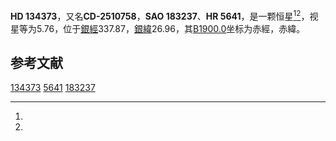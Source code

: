 {{Starbox begin
| name = HD 134373
}}
{{Starbox observe
| epoch = [[J2000.0|J2000.0]]
| constell = {{星座名待查}}<ref name=SIMBAD>{{cite web
 | url=http://simbad.u-strasbg.fr/simbad/sim-id?Ident=HR+5641
 | title=Pulsating variable Star
 | publisher=Centre de Données astronomiques de Strasbourg
 | work=SIMBAD
 | accessdate=2012-07-13
 | archive-date=2016-03-17
 | archive-url=https://web.archive.org/web/20160317095604/http://simbad.u-strasbg.fr/simbad/sim-id?Ident=HR+5641
 | dead-url=no
 }}</ref><ref name=DATA>{{cite web
 | url=http://vizier.u-strasbg.fr/viz-bin/VizieR-5?-out.add=.&-source=5050&-corr=PK=HR&-out.max=9999&HR=5641
 | title=VizieR Detailed Page
 | accessdate=2012-07-13
 | archive-date=2016-03-04
 | archive-url=https://web.archive.org/web/20160304234604/http://vizier.u-strasbg.fr/viz-bin/VizieR-5?-out.add=.&-source=5050&-corr=PK=HR&-out.max=9999&HR=5641
 | dead-url=no
 }}</ref>
| 星官 = 
| ra = {{RA|15|10|18.6}}<ref name=SIMBAD /><ref name=DATA />
| dec = {{DEC|-26|19|58}}<ref name=SIMBAD /><ref name=DATA />
| appmag_v = 5.76<ref name=SIMBAD /><ref name=DATA />
}}
{{Starbox character
| class = K0III<ref name=SIMBAD /><ref name=DATA />
| b-v = 1.05<ref name=SIMBAD /><ref name=DATA />
| u-b = <ref name=SIMBAD /><ref name=DATA />
| r-i = <ref name=SIMBAD /><ref name=DATA />
| variable = 
}}
{{Starbox astrometry
| radial_v = 
| prop_mo_ra = -33
| parallax = 
| p_error = 
}}
{{Starbox catalog
| names =CD-2510758，[[SAO星表|SAO]] 183237，[[HD星表|HD]] 134373，[[HR星表|HR]] 5641}}
{{Starbox reference |Simbad=HR+5641}}
{{Starbox end}}

'''HD 134373'''，又名'''CD-2510758'''，'''SAO 183237'''、'''HR 5641'''，是一颗恒星<ref name=SIMBAD /><ref name=DATA />，视星等为5.76，位于[[銀道座標系|銀經]]337.87，[[銀道座標系|銀緯]]26.96，其[[B1900.0|B1900.0]]坐标为赤經{{RA|15|4|23.6}}，赤緯{{DEC|-25|26.96|5}}。

== 参考文献 ==
{{reflist}}

{{star-stub}}

[[Category:HD和HDE天體|134373]]
[[Category:HR天體|5641]]
[[Category:SAO天體|183237]]